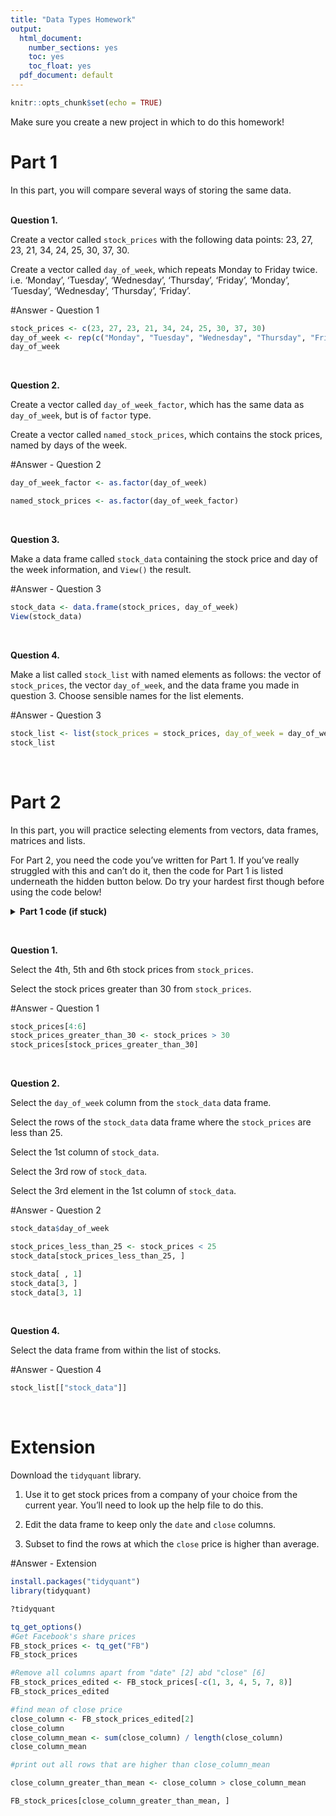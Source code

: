 ```yaml
---
title: "Data Types Homework"
output:
  html_document: 
    number_sections: yes
    toc: yes
    toc_float: yes
  pdf_document: default
---
```


```r
knitr::opts_chunk$set(echo = TRUE)
```

Make sure you create a new project in which to do this homework!

# Part 1

In this part, you will compare several ways of storing the same data. 

<br>
**Question 1.**  

Create a vector called `stock_prices` with the following data points: 23, 27, 23, 21, 34, 24, 25, 30, 37, 30.

Create a vector called `day_of_week`, which repeats Monday to Friday twice. i.e.
'Monday', 'Tuesday', 'Wednesday', 'Thursday', 'Friday', 'Monday', 'Tuesday', 'Wednesday', 'Thursday', 'Friday'.

#Answer - Question 1 

```r
stock_prices <- c(23, 27, 23, 21, 34, 24, 25, 30, 37, 30)
day_of_week <- rep(c("Monday", "Tuesday", "Wednesday", "Thursday", "Friday"), times = 2)
day_of_week
```

<br> 

**Question 2.**

Create a vector called `day_of_week_factor`, which has the same data as `day_of_week`, but is of `factor` type.

Create a vector called `named_stock_prices`, which contains the stock prices, named by days of the week. 

#Answer - Question 2 

```r
day_of_week_factor <- as.factor(day_of_week)

named_stock_prices <- as.factor(day_of_week_factor)

```


<br>

**Question 3.**  

Make a data frame called `stock_data` containing the stock price and day of the week information, and `View()` the result.

#Answer - Question 3 

```r
stock_data <- data.frame(stock_prices, day_of_week)
View(stock_data)

```


<br>

**Question 4.**  

Make a list called `stock_list` with named elements as follows: the vector of `stock_prices`, the vector `day_of_week`, and the data frame you made in question 3. Choose sensible names for the list elements. 

#Answer - Question 3

```r
stock_list <- list(stock_prices = stock_prices, day_of_week = day_of_week, stock_data = stock_data)
stock_list
```

<br>

# Part 2

In this part, you will practice selecting elements from vectors, data frames, matrices and lists.

For Part 2, you need the code you've written for Part 1. If you've really struggled with this and can't do it, then the code for Part 1 is listed underneath the hidden button below. Do try your hardest first though before using the code below! 

<details>
<summary>**Part 1 code (if stuck)**</summary>
```r
stock_prices <- c(23, 27, 23, 21, 34, 24, 25, 30, 37, 30)

day_of_week <- c('Monday', 'Tuesday', 'Wednesday', 'Thursday', 'Friday', 'Monday', 'Tuesday', 'Wednesday', 'Thursday', 'Friday')

day_of_week_factor <- as.factor(day_of_week)

stock_data <- data.frame(stock_prices = stock_prices, day_of_week = day_of_week)

stock_list <- list(stock_prices = stock_prices, day_of_week = day_of_week, stock_data = stock_data)
```
</details>
<br>

**Question 1.**

Select the 4th, 5th and 6th stock prices from `stock_prices`.

Select the stock prices greater than 30 from `stock_prices`.

#Answer - Question 1

```r
stock_prices[4:6]
stock_prices_greater_than_30 <- stock_prices > 30
stock_prices[stock_prices_greater_than_30]
```


<br>

**Question 2.**

Select the `day_of_week` column from the `stock_data` data frame.

Select the rows of the `stock_data` data frame where the `stock_prices` are less than 25.

Select the 1st column of `stock_data`.

Select the 3rd row of `stock_data`.

Select the 3rd element in the 1st column of `stock_data`.

#Answer - Question 2

```r
stock_data$day_of_week
```

```r
stock_prices_less_than_25 <- stock_prices < 25
stock_data[stock_prices_less_than_25, ]
```

```r
stock_data[ , 1]
stock_data[3, ]
stock_data[3, 1]
```

<br>

**Question 4.** 

Select the data frame from within the list of stocks.

#Answer - Question 4

```r
stock_list[["stock_data"]]
```


<br>


# Extension

Download the `tidyquant` library.

1. Use it to get stock prices from a company of your choice from the current year. You'll need to look up the help file to do this.

2. Edit the data frame to keep only the `date` and `close` columns.

3. Subset to find the rows at which the `close` price is higher than average.

#Answer - Extension

```r
install.packages("tidyquant")
library(tidyquant)
```

```r
?tidyquant

tq_get_options()
#Get Facebook's share prices
FB_stock_prices <- tq_get("FB")
FB_stock_prices
```

```r
#Remove all columns apart from "date" [2] abd "close" [6]
FB_stock_prices_edited <- FB_stock_prices[-c(1, 3, 4, 5, 7, 8)] 
FB_stock_prices_edited 
```

```r
#find mean of close price
close_column <- FB_stock_prices_edited[2]
close_column
close_column_mean <- sum(close_column) / length(close_column)
close_column_mean
```

```r
#print out all rows that are higher than close_column_mean

close_column_greater_than_mean <- close_column > close_column_mean

FB_stock_prices[close_column_greater_than_mean, ]

```




